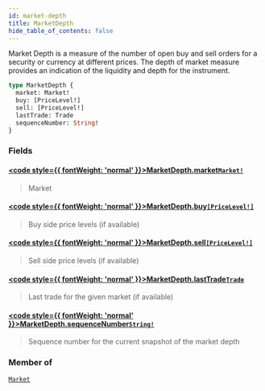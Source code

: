 ```yaml
---
id: market-depth
title: MarketDepth
hide_table_of_contents: false
---
```








Market Depth is a measure of the number of open buy and sell orders for a security or currency at different prices.
The depth of market measure provides an indication of the liquidity and depth for the instrument.

```graphql
type MarketDepth {
  market: Market!
  buy: [PriceLevel!]
  sell: [PriceLevel!]
  lastTrade: Trade
  sequenceNumber: String!
}
```


### Fields

#### [<code style={{ fontWeight: 'normal' }}>MarketDepth.<b>market</b></code>](#)<Bullet />[`Market!`](/mainnet/api/graphql/objects/market) <Badge class="secondary" text="non-null"/> <Badge class="secondary" text="object"/>
> Market
> 

#### [<code style={{ fontWeight: 'normal' }}>MarketDepth.<b>buy</b></code>](#)<Bullet />[`[PriceLevel!]`](/mainnet/api/graphql/objects/price-level) <Badge class="secondary" text="list"/> <Badge class="secondary" text="object"/>
> Buy side price levels (if available)
> 

#### [<code style={{ fontWeight: 'normal' }}>MarketDepth.<b>sell</b></code>](#)<Bullet />[`[PriceLevel!]`](/mainnet/api/graphql/objects/price-level) <Badge class="secondary" text="list"/> <Badge class="secondary" text="object"/>
> Sell side price levels (if available)
> 

#### [<code style={{ fontWeight: 'normal' }}>MarketDepth.<b>lastTrade</b></code>](#)<Bullet />[`Trade`](/mainnet/api/graphql/objects/trade) <Badge class="secondary" text="object"/>
> Last trade for the given market (if available)
> 

#### [<code style={{ fontWeight: 'normal' }}>MarketDepth.<b>sequenceNumber</b></code>](#)<Bullet />[`String!`](/mainnet/api/graphql/scalars/string) <Badge class="secondary" text="non-null"/> <Badge class="secondary" text="scalar"/>
> Sequence number for the current snapshot of the market depth
> 



### Member of

[`Market`](/mainnet/api/graphql/objects/market)  <Badge class="secondary" text="object"/>



